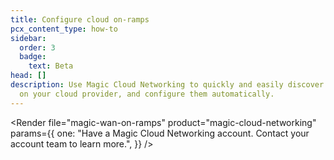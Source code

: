 ```yaml
---
title: Configure cloud on-ramps
pcx_content_type: how-to
sidebar:
  order: 3
  badge:
    text: Beta
head: []
description: Use Magic Cloud Networking to quickly and easily discover resources
  on your cloud provider, and configure them automatically.
---
```



<Render
	file="magic-wan-on-ramps"
	product="magic-cloud-networking"
	params={{
		one: "Have a Magic Cloud Networking account. Contact your account team to learn more.",
	}}
/>

